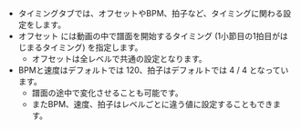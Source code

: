 - タイミングタブでは、オフセットやBPM、拍子など、タイミングに関わる設定をします。
- オフセット には動画の中で譜面を開始するタイミング (1小節目の1拍目がはじまるタイミング) を指定します。
    - オフセットは全レベルで共通の設定となります。
- BPMと速度はデフォルトでは 120、拍子はデフォルトでは 4 / 4 となっています。
    - 譜面の途中で変化させることも可能です。
    - またBPM、速度、拍子はレベルごとに違う値に設定することもできます。
